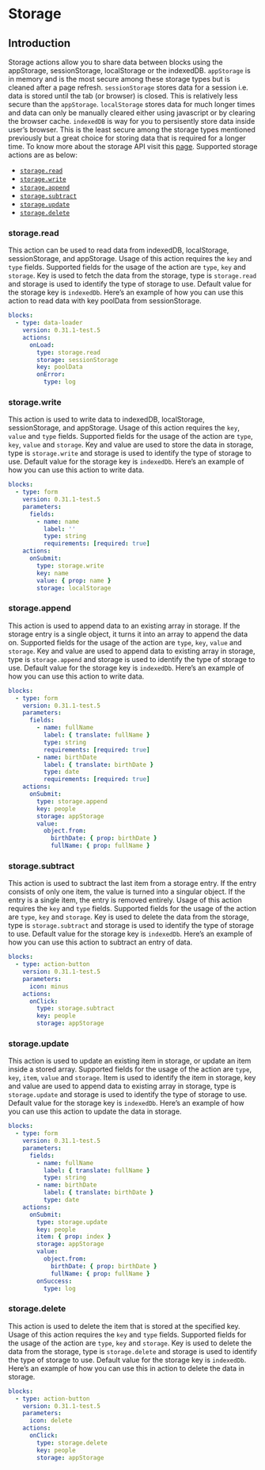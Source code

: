 
# Storage

## Introduction

Storage actions allow you to share data between blocks using the appStorage, sessionStorage,
localStorage or the indexedDB. `appStorage` is in memory and is the most secure among these storage
types but is cleaned after a page refresh. `sessionStorage` stores data for a session i.e. data is
stored until the tab (or browser) is closed. This is relatively less secure than the `appStorage`.
`localStorage` stores data for much longer times and data can only be manually cleared either using
javascript or by clearing the browser cache. `indexedDB` is way for you to persisently store data
inside user’s browser. This is the least secure among the storage types mentioned previously but a
great choice for storing data that is required for a longer time. To know more about the storage API
visit this [page](../guides/storage.md). Supported storage actions are as below:

- [`storage.read`](#storageread)
- [`storage.write`](#storagewrite)
- [`storage.append`](#storageappend)
- [`storage.subtract`](#storagesubtract)
- [`storage.update`](#storageupdate)
- [`storage.delete`](#storagedelete)

### storage.read<Side name="storage.read" />

This action can be used to read data from indexedDB, localStorage, sessionStorage, and appStorage.
Usage of this action requires the `key` and `type` fields. Supported fields for the usage of the
action are `type`, `key` and `storage`. Key is used to fetch the data from the storage, type is
`storage.read` and storage is used to identify the type of storage to use. Default value for the
storage key is `indexedDb`. Here’s an example of how you can use this action to read data with key
poolData from sessionStorage.

```yaml validate blocks-snippet
blocks:
  - type: data-loader
    version: 0.31.1-test.5
    actions:
      onLoad:
        type: storage.read
        storage: sessionStorage
        key: poolData
        onError:
          type: log
```

### storage.write<Side name="storage.write" />

This action is used to write data to indexedDB, localStorage, sessionStorage, and appStorage. Usage
of this action requires the `key`, `value` and `type` fields. Supported fields for the usage of the
action are `type`, `key`, `value` and `storage`. Key and value are used to store the data in
storage, type is `storage.write` and storage is used to identify the type of storage to use. Default
value for the storage key is `indexedDb`. Here’s an example of how you can use this action to write
data.

```yaml validate blocks-snippet
blocks:
  - type: form
    version: 0.31.1-test.5
    parameters:
      fields:
        - name: name
          label: ''
          type: string
          requirements: [required: true]
    actions:
      onSubmit:
        type: storage.write
        key: name
        value: { prop: name }
        storage: localStorage
```

### storage.append<Side name="storage.append" />

This action is used to append data to an existing array in storage. If the storage entry is a single
object, it turns it into an array to append the data on. Supported fields for the usage of the
action are `type`, `key`, `value` and `storage`. Key and value are used to append data to existing
array in storage, type is `storage.append` and storage is used to identify the type of storage to
use. Default value for the storage key is `indexedDb`. Here’s an example of how you can use this
action to write data.

```yaml validate blocks-snippet
blocks:
  - type: form
    version: 0.31.1-test.5
    parameters:
      fields:
        - name: fullName
          label: { translate: fullName }
          type: string
          requirements: [required: true]
        - name: birthDate
          label: { translate: birthDate }
          type: date
          requirements: [required: true]
    actions:
      onSubmit:
        type: storage.append
        key: people
        storage: appStorage
        value:
          object.from:
            birthDate: { prop: birthDate }
            fullName: { prop: fullName }
```

### storage.subtract<Side name="storage.subtract" />

This action is used to subtract the last item from a storage entry. If the entry consists of only
one item, the value is turned into a singular object. If the entry is a single item, the entry is
removed entirely. Usage of this action requires the `key` and `type` fields. Supported fields for
the usage of the action are `type`, `key` and `storage`. Key is used to delete the data from the
storage, type is `storage.subtract` and storage is used to identify the type of storage to use.
Default value for the storage key is `indexedDb`. Here’s an example of how you can use this action
to subtract an entry of data.

```yaml validate blocks-snippet
blocks:
  - type: action-button
    version: 0.31.1-test.5
    parameters:
      icon: minus
    actions:
      onClick:
        type: storage.subtract
        key: people
        storage: appStorage
```

### storage.update<Side name="storage.update" />

This action is used to update an existing item in storage, or update an item inside a stored array.
Supported fields for the usage of the action are `type`, `key`, `item`, `value` and `storage`. Item
is used to identify the item in storage, key and value are used to append data to existing array in
storage, type is `storage.update` and storage is used to identify the type of storage to use.
Default value for the storage key is `indexedDb`. Here’s an example of how you can use this action
to update the data in storage.

```yaml validate blocks-snippet
blocks:
  - type: form
    version: 0.31.1-test.5
    parameters:
      fields:
        - name: fullName
          label: { translate: fullName }
          type: string
        - name: birthDate
          label: { translate: birthDate }
          type: date
    actions:
      onSubmit:
        type: storage.update
        key: people
        item: { prop: index }
        storage: appStorage
        value:
          object.from:
            birthDate: { prop: birthDate }
            fullName: { prop: fullName }
        onSuccess:
          type: log
```

### storage.delete<Side name="storage.delete" />

This action is used to delete the item that is stored at the specified key. Usage of this action
requires the `key` and `type` fields. Supported fields for the usage of the action are `type`, `key`
and `storage`. Key is used to delete the data from the storage, type is `storage.delete` and storage
is used to identify the type of storage to use. Default value for the storage key is `indexedDb`.
Here’s an example of how you can use this in action to delete the data in storage.

```yaml validate blocks-snippet
blocks:
  - type: action-button
    version: 0.31.1-test.5
    parameters:
      icon: delete
    actions:
      onClick:
        type: storage.delete
        key: people
        storage: appStorage
```
